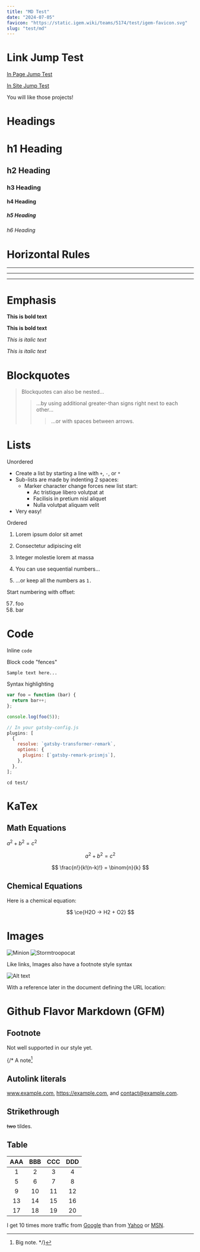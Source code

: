 ---
title: "MD Test"
date: "2024-07-05"
favicon: "https://static.igem.wiki/teams/5174/test/igem-favicon.svg"
slug: "test/md"
---

# Link Jump Test

[In Page Jump Test](#footnote)

[In Site Jump Test](/description)

You will like those projects!

# Headings

# h1 Heading

## h2 Heading

### h3 Heading

#### h4 Heading

##### h5 Heading

###### h6 Heading

# Horizontal Rules

---

---

---

# Emphasis

**This is bold text**

**This is bold text**

_This is italic text_

_This is italic text_

# Blockquotes

> Blockquotes can also be nested...
>
> > ...by using additional greater-than signs right next to each other...
> >
> > > ...or with spaces between arrows.

# Lists

Unordered

- Create a list by starting a line with `+`, `-`, or `*`
- Sub-lists are made by indenting 2 spaces:
  - Marker character change forces new list start:
    - Ac tristique libero volutpat at
    * Facilisis in pretium nisl aliquet
    - Nulla volutpat aliquam velit
- Very easy!

Ordered

1. Lorem ipsum dolor sit amet
2. Consectetur adipiscing elit
3. Integer molestie lorem at massa

4. You can use sequential numbers...
5. ...or keep all the numbers as `1.`

Start numbering with offset:

57. foo
1. bar

# Code

Inline `code`

Block code "fences"

```
Sample text here...
```

Syntax highlighting

```js {clipboardButton: true}
var foo = function (bar) {
  return bar++;
};

console.log(foo(5));
```

```js {numberLines: true}
// In your gatsby-config.js
plugins: [
  {
    resolve: `gatsby-transformer-remark`,
    options: {
      plugins: [`gatsby-remark-prismjs`],
    },
  },
];
```

```shell
cd test/
```

# KaTex

## Math Equations

$a^2 + b^2 = c^2$

$$
a^2 + b^2 = c^2
$$

$$
\frac{n!}{k!(n-k)!} = \binom{n}{k}
$$

## Chemical Equations

Here is a chemical equation:

$$
\ce{H2O -> H2 + O2}
$$

# Images

![Minion](static/test/hula-loop-octodex-gif.webp)
![Stormtroopocat](static/test/justicetocat.webp "The Stormtroopocat")

Like links, Images also have a footnote style syntax

![Alt text][id]

With a reference later in the document defining the URL location:

[id]: static/test/nux-octodex-gif.webp "The Dojocat"

# Github Flavor Markdown (GFM)

## Footnote

Not well supported in our style yet.

{/* A note[^1]

[^1]: Big note. */}

## Autolink literals

www.example.com, https://example.com, and contact@example.com.

## Strikethrough

~~two~~ tildes.

## Table

| AAA | BBB | CCC | DDD |
| :-: | :-: | :-: | :-: |
|  1  |  2  |  3  |  4  |
|  5  |  6  |  7  |  8  |
|  9  | 10  | 11  | 12  |
| 13  | 14  | 15  | 16  |
| 17  | 18  | 19  | 20  |

I get 10 times more traffic from [Google][] than from
[Yahoo][] or [MSN][].

[google]: http://google.com/ "Google"
[yahoo]: http://search.yahoo.com/ "Yahoo Search"
[msn]: http://search.msn.com/ "MSN Search"
